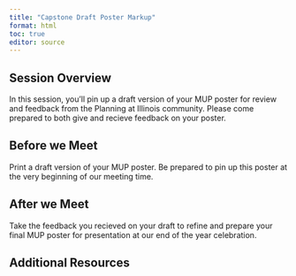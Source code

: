 ```yaml
---
title: "Capstone Draft Poster Markup"
format: html
toc: true
editor: source
---
```

## Session Overview

In this session, you'll pin up a draft version of your MUP poster for review and feedback from the Planning at Illinois community. Please come prepared to both give and recieve feedback on your poster.

## Before we Meet

Print a draft version of your MUP poster. Be prepared to pin up this poster at the very beginning of our meeting time.

## After we Meet

Take the feedback you recieved on your draft to refine and prepare your final MUP poster for presentation at our end of the year celebration.

## Additional Resources
